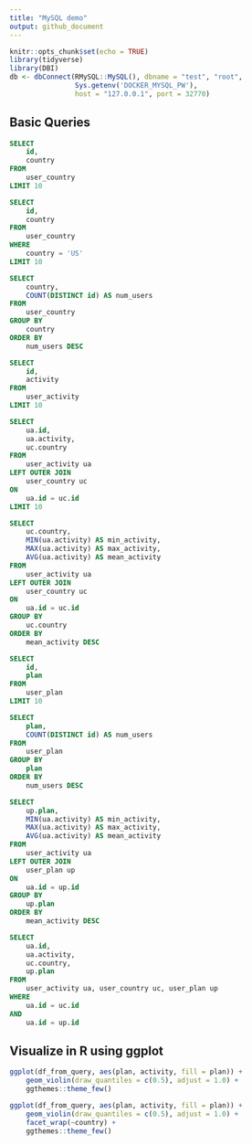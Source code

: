 ```yaml
---
title: "MySQL demo"
output: github_document
---
```


```r
knitr::opts_chunk$set(echo = TRUE)
library(tidyverse)
library(DBI)
db <- dbConnect(RMySQL::MySQL(), dbname = "test", "root",
                Sys.getenv('DOCKER_MYSQL_PW'),
                host = "127.0.0.1", port = 32770)
```

## Basic Queries

```sql
SELECT
    id,
    country
FROM
    user_country
LIMIT 10
```

```sql
SELECT
    id,
    country
FROM
    user_country
WHERE
    country = 'US'
LIMIT 10
```

```sql
SELECT
    country,
    COUNT(DISTINCT id) AS num_users
FROM
    user_country
GROUP BY
    country
ORDER BY
    num_users DESC
```

```sql
SELECT
    id,
    activity
FROM
    user_activity
LIMIT 10
```

```sql
SELECT
    ua.id,
    ua.activity,
    uc.country
FROM
    user_activity ua
LEFT OUTER JOIN
    user_country uc
ON
    ua.id = uc.id
LIMIT 10
```

```sql
SELECT
    uc.country,
    MIN(ua.activity) AS min_activity,
    MAX(ua.activity) AS max_activity,
    AVG(ua.activity) AS mean_activity
FROM
    user_activity ua
LEFT OUTER JOIN
    user_country uc
ON
    ua.id = uc.id
GROUP BY
    uc.country
ORDER BY
    mean_activity DESC
```

```sql
SELECT
    id,
    plan
FROM
    user_plan
LIMIT 10
```

```sql
SELECT
    plan,
    COUNT(DISTINCT id) AS num_users
FROM
    user_plan
GROUP BY
    plan
ORDER BY
    num_users DESC
```

```sql
SELECT
    up.plan,
    MIN(ua.activity) AS min_activity,
    MAX(ua.activity) AS max_activity,
    AVG(ua.activity) AS mean_activity
FROM
    user_activity ua
LEFT OUTER JOIN
    user_plan up
ON
    ua.id = up.id
GROUP BY
    up.plan
ORDER BY
    mean_activity DESC
```

```sql
SELECT
    ua.id,
    ua.activity,
    uc.country,
    up.plan
FROM
    user_activity ua, user_country uc, user_plan up
WHERE
    ua.id = uc.id
AND
    ua.id = up.id
```

## Visualize in R using ggplot

```r
ggplot(df_from_query, aes(plan, activity, fill = plan)) +
    geom_violin(draw_quantiles = c(0.5), adjust = 1.0) +
    ggthemes::theme_few()
```

```r
ggplot(df_from_query, aes(plan, activity, fill = plan)) +
    geom_violin(draw_quantiles = c(0.5), adjust = 1.0) +
    facet_wrap(~country) +
    ggthemes::theme_few()
```

